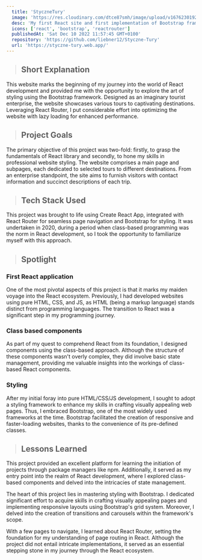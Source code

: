 ```yaml
---
  title: 'StyczneTury'
  image: 'https://res.cloudinary.com/dtce87smh/image/upload/v1676230192/styczne-tury/styczne-tury_vavj4x.webp'
  desc: 'My first React site and first implementation of Bootstrap framework.'
  icons: ['react', 'bootstrap', 'reactrouter']
  publishedAt: 'Sat Dec 10 2022 11:57:45 GMT+0100'
  repository: 'https://github.com/liebner12/Styczne-Tury'
  url: 'https://styczne-tury.web.app/'
---
```


> ## Short Explanation

This website marks the beginning of my journey into the world of React development and provided me with the opportunity to explore the art of styling using the Bootstrap framework. Designed as an imaginary tourist enterprise, the website showcases various tours to captivating destinations. Leveraging React Router, I put considerable effort into optimizing the website with lazy loading for enhanced performance.

> ## Project Goals

The primary objective of this project was two-fold: firstly, to grasp the fundamentals of React library and secondly, to hone my skills in professional website styling. The website comprises a main page and subpages, each dedicated to selected tours to different destinations. From an enterprise standpoint, the site aims to furnish visitors with contact information and succinct descriptions of each trip.

<CloudinaryImage
  src="https://res.cloudinary.com/dtce87smh/image/upload/v1676484863/styczne-tury/styczne-tury-full_a9synx.png"
  height="748"
  width="480"
  alt="Screenshot of StyczneTury homepage"
/>

> ## Tech Stack Used

<div className="not-prose">
  <Icons icons={['react', 'reactrouter', 'bootstrap']} />
</div>

This project was brought to life using Create React App, integrated with React Router for seamless page navigation and Bootstrap for styling. It was undertaken in 2020, during a period when class-based programming was the norm in React development, so I took the opportunity to familiarize myself with this approach.

> ## Spotlight

### First React application

One of the most pivotal aspects of this project is that it marks my maiden voyage into the React ecosystem. Previously, I had developed websites using pure HTML, CSS, and JS, as HTML (being a markup language) stands distinct from programming languages. The transition to React was a significant step in my programming journey.

### Class based components

As part of my quest to comprehend React from its foundation, I designed components using the class-based approach. Although the structure of these components wasn't overly complex, they did involve basic state management, providing me valuable insights into the workings of class-based React components.

### Styling

After my initial foray into pure HTML/CSS/JS development, I sought to adopt a styling framework to enhance my skills in crafting visually appealing web pages. Thus, I embraced Bootstrap, one of the most widely used frameworks at the time. Bootstrap facilitated the creation of responsive and faster-loading websites, thanks to the convenience of its pre-defined classes.

<CloudinaryImage
  src="https://res.cloudinary.com/dtce87smh/image/upload/v1676230192/styczne-tury/styczne-tury-trip_mmquwh.webp"
  height="450"
  width="800"
  alt="Screen of trip to Gdańsk"
/>

> ## Lessons Learned

This project provided an excellent platform for learning the initiation of projects through package managers like npm. Additionally, it served as my entry point into the realm of React development, where I explored class-based components and delved into the intricacies of state management.

The heart of this project lies in mastering styling with Bootstrap. I dedicated significant effort to acquire skills in crafting visually appealing pages and implementing responsive layouts using Bootstrap's grid system. Moreover, I delved into the creation of transitions and carousels within the framework's scope.

With a few pages to navigate, I learned about React Router, setting the foundation for my understanding of page routing in React. Although the project did not entail intricate implementations, it served as an essential stepping stone in my journey through the React ecosystem.
